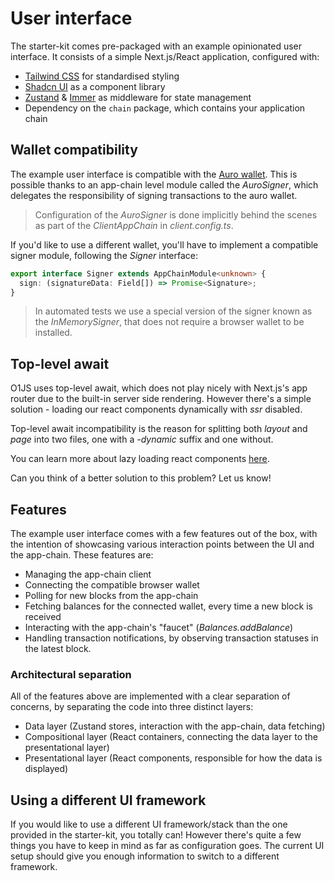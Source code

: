 
# User interface

The starter-kit comes pre-packaged with an example opinionated user interface. It consists of a simple
Next.js/React application, configured with:
- [Tailwind CSS](https://tailwindcss.com/) for standardised styling
- [Shadcn UI](https://ui.shadcn.com/) as a component library
- [Zustand](https://github.com/pmndrs/zustand) & [Immer](https://immerjs.github.io/immer/) as middleware for state management
- Dependency on the `chain` package, which contains your application chain

## Wallet compatibility

The example user interface is compatible with the [Auro wallet](https://www.aurowallet.com/). This is possible thanks
to an app-chain level module called the _AuroSigner_, which delegates the responsibility of signing transactions to the auro wallet.

> Configuration of the _AuroSigner_ is done implicitly behind the scenes as part of the _ClientAppChain_ in _client.config.ts_.

If you'd like to use a different wallet, you'll have to implement a compatible signer module, following the _Signer_ interface:

```typescript showLineNumbers
export interface Signer extends AppChainModule<unknown> {
  sign: (signatureData: Field[]) => Promise<Signature>;
}
```

> In automated tests we use a special version of the signer known as the _InMemorySigner_, that does not require a browser wallet to be installed.

## Top-level await

O1JS uses top-level await, which does not play nicely with Next.js's app router due to the built-in server side rendering.
However there's a simple solution - loading our react components dynamically with _ssr_ disabled.

Top-level await incompatibility is the reason for splitting both _layout_ and _page_ into two files, one with a _-dynamic_ suffix and one without.

You can learn more about lazy loading react components [here](https://nextjs.org/docs/pages/building-your-application/optimizing/lazy-loading).

<Callout>
Can you think of a better solution to this problem? Let us know!
</Callout>

## Features

The example user interface comes with a few features out of the box, with the intention of showcasing various
interaction points between the UI and the app-chain. These features are:

- Managing the app-chain client
- Connecting the compatible browser wallet
- Polling for new blocks from the app-chain
- Fetching balances for the connected wallet, every time a new block is received
- Interacting with the app-chain's "faucet" (_Balances.addBalance_)
- Handling transaction notifications, by observing transaction statuses in the latest block.

### Architectural separation

All of the features above are implemented with a clear separation of concerns, by separating the code into three distinct layers:

- Data layer (Zustand stores, interaction with the app-chain, data fetching)
- Compositional layer (React containers, connecting the data layer to the presentational layer)
- Presentational layer (React components, responsible for how the data is displayed)

## Using a different UI framework

If you would like to use a different UI framework/stack than the one provided in the starter-kit, you totally can!
However there's quite a few things you have to keep in mind as far as configuration goes. The current UI setup
should give you enough information to switch to a different framework.